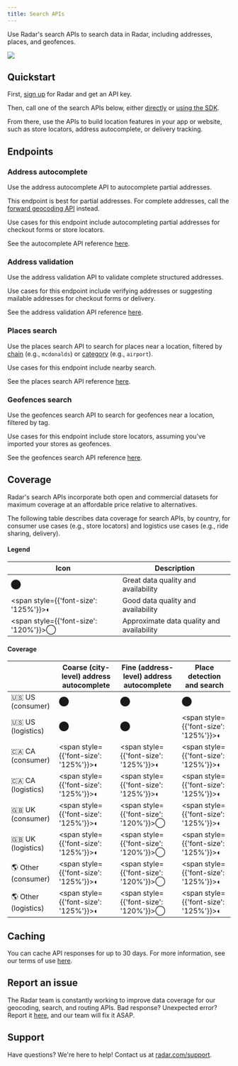 ```yaml
---
title: Search APIs
---
```


Use Radar's search APIs to search data in Radar, including addresses, places, and geofences.

<img
  className="hero-image--small"
  src="https://images.ctfassets.net/f2vbu16fzuly/6v2U27ZTaLxJKQ9rMNkPmP/9f5d24201a77e9ff4ada49a4a2af55ce/search_api.svg"
/>

## Quickstart

First, [sign up](https://radar.com/signup) for Radar and get an API key.

Then, call one of the search APIs below, either [directly](/documentation/api) or [using the SDK](/documentation/sdk).

From there, use the APIs to build location features in your app or website, such as store locators, address autocomplete, or delivery tracking.

## Endpoints

### Address autocomplete

Use the address autocomplete API to autocomplete partial addresses.

This endpoint is best for partial addresses. For complete addresses, call the [forward geocoding API](/documentation/maps/geocoding#forward) instead.

Use cases for this endpoint include autocompleting partial addresses for checkout forms or store locators.

See the autocomplete API reference [here](/documentation/api#autocomplete).

### Address validation

Use the address validation API to validate complete structured addresses.

Use cases for this endpoint include verifying addresses or suggesting mailable addresses for checkout forms or delivery.

See the address validation API reference [here](/documentation/api#validate-an-address).

### Places search

Use the places search API to search for places near a location, filtered by [chain](/documentation/places#chains) (e.g., `mcdonalds`) or [category](/documentation/places#categories) (e.g., `airport`).

Use cases for this endpoint include nearby search.

See the places search API reference [here](/documentation/api#search-places).

### Geofences search

Use the geofences search API to search for geofences near a location, filtered by tag.

Use cases for this endpoint include store locators, assuming you've imported your stores as geofences.

See the geofences search API reference [here](/documentation/api#search-geofences).

## Coverage

Radar's search APIs incorporate both open and commercial datasets for maximum coverage at an affordable price relative to alternatives.

The following table describes data coverage for search APIs, by country, for consumer use cases (e.g., store locators) and logistics use cases (e.g., ride sharing, delivery).

#### Legend

 Icon | Description
--- | ---
⬤ | Great data quality and availability
<span style={{'font-size': '125%'}}>◐</span> | Good data quality and availability
<span style={{'font-size': '120%'}}>◯</span> | Approximate data quality and availability

#### Coverage

&nbsp; | Coarse (city-level) address autocomplete | Fine (address-level) address autocomplete | Place detection and search
--- | --- | --- | ---
🇺🇸 US (consumer) | ⬤ | ⬤ | ⬤
🇺🇸 US (logistics) | ⬤ | ⬤ | <span style={{'font-size': '125%'}}>◐</span> | <span style={{'font-size': '125%'}}>◐</span>
🇨🇦 CA (consumer) | <span style={{'font-size': '125%'}}>◐</span> | <span style={{'font-size': '125%'}}>◐</span> | <span style={{'font-size': '125%'}}>◐</span> | <span style={{'font-size': '125%'}}>◐</span>
🇨🇦 CA (logistics) | <span style={{'font-size': '125%'}}>◐</span> | <span style={{'font-size': '125%'}}>◐</span> | <span style={{'font-size': '125%'}}>◐</span> | <span style={{'font-size': '125%'}}>◐</span>
🇬🇧 UK (consumer) | <span style={{'font-size': '125%'}}>◐</span> | <span style={{'font-size': '120%'}}>◯</span> | <span style={{'font-size': '125%'}}>◐</span> | <span style={{'font-size': '125%'}}>◐</span>
🇬🇧 UK (logistics) | <span style={{'font-size': '125%'}}>◐</span> | <span style={{'font-size': '120%'}}>◯</span> | <span style={{'font-size': '125%'}}>◐</span> | <span style={{'font-size': '125%'}}>◐</span>
🌎 Other (consumer) | <span style={{'font-size': '125%'}}>◐</span> | <span style={{'font-size': '120%'}}>◯</span> | <span style={{'font-size': '125%'}}>◐</span> | <span style={{'font-size': '125%'}}>◐</span>
🌎 Other (logistics) | <span style={{'font-size': '125%'}}>◐</span> | <span style={{'font-size': '120%'}}>◯</span> | <span style={{'font-size': '125%'}}>◐</span> | <span style={{'font-size': '125%'}}>◐</span>

## Caching

You can cache API responses for up to 30 days. For more information, see our terms of use [here](https://radar.com/terms).

## Report an issue

The Radar team is constantly working to improve data coverage for our geocoding, search, and routing APIs. Bad response? Unexpected error? Report it [here](https://forms.gle/9ZfHi95wd8xgEERb6), and our team will fix it ASAP.

## Support

Have questions? We're here to help! Contact us at [radar.com/support](https://radar.com/support).